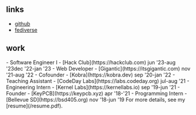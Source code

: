 ## links
- [github](https://github.com/Merlin04)
- [fediverse](https://queer.party/@m04)

## work
<span class="text-[0.9rem] date-list">
- Software Engineer I - [Hack Club](https://hackclub.com) <span class="date">jun '23-aug '23</span><span class="date">dec '22-jan '23</span>
- Web Developer - [Gigantic](https://itsgigantic.com) <span class="date">nov '21-aug '22</span>
- Cofounder - [Kobra](https://kobra.dev) <span class="date">sep '20-jan '22</span>
- Teaching Assistant - [CodeDay Labs](https://labs.codeday.org) <span class="date">jul-aug '21</span>
- Engineering Intern - [Kernel Labs](https://kernellabs.io) <span class="date">sep '19-jun '21</span>
- Founder - [KeyPCB](https://keypcb.xyz) <span class="date">apr '18-'21</span>
- Programming Intern - [Bellevue SD](https://bsd405.org) <span class="date">nov '18-jun '19</span>
</span>
<span class="mt-2 block">For more details, see my [resume](/resume.pdf).</span>